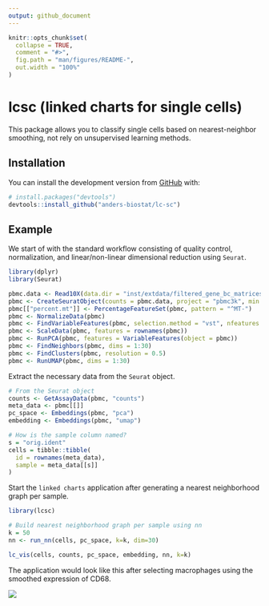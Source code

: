 ```yaml
---
output: github_document
---
```


<!-- README.md is generated from README.Rmd. Please edit that file -->

```r
knitr::opts_chunk$set(
  collapse = TRUE,
  comment = "#>",
  fig.path = "man/figures/README-",
  out.width = "100%"
)
```

# lcsc (linked charts for single cells)

<!-- badges: start -->
<!-- badges: end -->

This package allows you to classify single cells based on nearest-neighbor smoothing, 
not rely on unsupervised learning methods.

## Installation

You can install the development version from [GitHub](https://github.com/) with:

``` r
# install.packages("devtools")
devtools::install_github("anders-biostat/lc-sc")
```

## Example

We start of with the standard workflow consisting of quality control, normalization, and
linear/non-linear dimensional reduction using `Seurat`.

```r
library(dplyr)
library(Seurat)

pbmc.data <- Read10X(data.dir = "inst/extdata/filtered_gene_bc_matrices/hg19/")
pbmc <- CreateSeuratObject(counts = pbmc.data, project = "pbmc3k", min.cells = 3, min.features = 200)
pbmc[["percent.mt"]] <- PercentageFeatureSet(pbmc, pattern = "^MT-")
pbmc <- NormalizeData(pbmc)
pbmc <- FindVariableFeatures(pbmc, selection.method = "vst", nfeatures = 2000)
pbmc <- ScaleData(pbmc, features = rownames(pbmc))
pbmc <- RunPCA(pbmc, features = VariableFeatures(object = pbmc))
pbmc <- FindNeighbors(pbmc, dims = 1:30)
pbmc <- FindClusters(pbmc, resolution = 0.5)
pbmc <- RunUMAP(pbmc, dims = 1:30)
```

Extract the necessary data from the `Seurat` object.

```r
# From the Seurat object
counts <- GetAssayData(pbmc, "counts")
meta_data <- pbmc[[]]
pc_space <- Embeddings(pbmc, "pca")
embedding <- Embeddings(pbmc, "umap")

# How is the sample column named?
s = "orig.ident"
cells = tibble::tibble(
  id = rownames(meta_data),
  sample = meta_data[[s]]
)
```

Start the `linked charts` application after generating a nearest neighborhood graph per sample.

```r
library(lcsc)

# Build nearest neighborhood graph per sample using nn
k = 50
nn <- run_nn(cells, pc_space, k=k, dim=30)

lc_vis(cells, counts, pc_space, embedding, nn, k=k)
```

The application would look like this after selecting macrophages using the smoothed expression of CD68.

![](man/figures/pbmc_lcsc_application.png)

